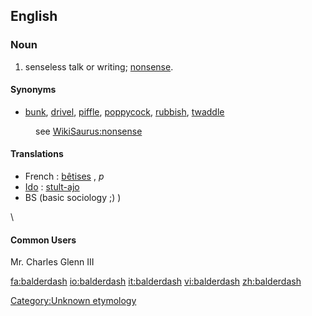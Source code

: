 {{wikipedia}}
==English==

===Noun===
{{en-noun|-}}
# senseless talk or writing; [[nonsense]].
<!-- # a rapidly receding hairline
# {{vulgar}} adulterated wine --> 

====Synonyms====
*[[bunk]], [[drivel]], [[piffle]], [[poppycock]], [[rubbish]], [[twaddle]]
:see [[WikiSaurus:nonsense]]

====Translations====
* French : [[bêtise]]s {{f}}, ''p''
* [[w:Ido|Ido]] : [[stulto|stult-ajo]]
* BS (basic sociology ;) )
<!--SOED-->\

====Common Users====
Mr. Charles Glenn III
[[Category:Unknown etymology]]

[[fa:balderdash]]
[[io:balderdash]]
[[it:balderdash]]
[[vi:balderdash]]
[[zh:balderdash]]